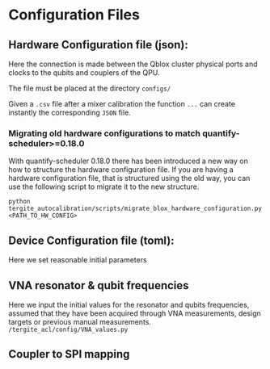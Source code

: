 # Configuration Files

## Hardware Configuration file (json):
Here the connection is made between the Qblox cluster physical ports and clocks to the qubits and couplers of the QPU.

The file must be placed at the directory `configs/`

Given a `.csv` file after a mixer calibration the function `...` can create instantly the corresponding `JSON` file.

### Migrating old hardware configurations to match quantify-scheduler>=0.18.0

With quantify-scheduler 0.18.0 there has been introduced a new way on how to structure the hardware configuration file.
If you are having a hardware configuration file, that is structured using the old way, you can use the following script to migrate it to the new structure.
```
python tergite_autocalibration/scripts/migrate_blox_hardware_configuration.py <PATH_TO_HW_CONFIG>
```

## Device Configuration file (toml):

Here we set reasonable initial parameters

## VNA resonator & qubit frequencies

Here we input the initial values for the resonator and qubits frequencies, assumed that they have been acquired through VNA measurements, design targets or previous manual measurements.
`/tergite_acl/config/VNA_values.py`

## Coupler to SPI mapping

